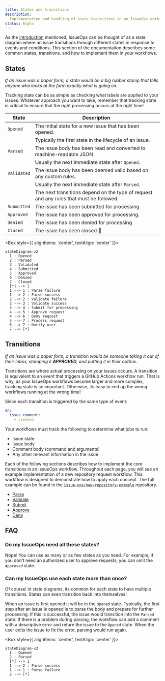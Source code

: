```yaml
---
title: States and transitions
description:
  Implementation and handling of state transitions in an IssueOps workflow
status: Alpha
---
```



As the [introduction](/introduction) mentioned, IssueOps can be thought of as a
state diagram where an issue transitions through different states in response to
events and conditions. This section of the documentation describes some common
states, transitions. and how to implement them in your workflows.

## States

_If an issue was a paper form, a state would be a big rubber stamp that tells
anyone who looks at the form exactly what is going on._

Tracking state can be as simple as checking what labels are applied to your
issues. Whatever approach you want to take, remember that tracking state is
critical to ensure that the right processing occurs at the right time!

| State       | Description                                                                             |
| ----------- | --------------------------------------------------------------------------------------- |
| `Opened`    | The initial state for a new issue that has been opened.                                 |
|             | Typically the first state in the lifecycle of an issue.                                 |
| `Parsed`    | The issue body has been read and converted to machine-readable JSON                     |
|             | Usually the next immediate state after `Opened`.                                        |
| `Validated` | The issue body has been deemed valid based on any custom rules.                         |
|             | Usually the next immediate state after `Parsed`.                                        |
|             | The next transitions depend on the type of request and any rules that must be followed. |
| `Submitted` | The issue has been submitted for processing                                             |
| `Approved`  | The issue has been approved for processing.                                             |
| `Denied`    | The issue has been denied for processing                                                |
| `Closed`    | The issue has been closed :tada:                                                        |

<Box style={{ alignItems: 'center', textAlign: 'center' }}>

```mermaid
stateDiagram-v2
  1 : Opened
  2 : Parsed
  3 : Validated
  4 : Submitted
  5 : Approved
  6 : Denied
  7 : Closed
  [*] --> 1
  1 --> 1 : Parse failure
  1 --> 2 : Parse success
  2 --> 2 : Validate failure
  2 --> 3 : Validate success
  3 --> 4 : Submit for processing
  4 --> 5 : Approve request
  4 --> 6 : Deny request
  5 --> 7 : Process request
  6 --> 7 : Notify user
  7 --> [*]
```

</Box>

## Transitions

_If an issue was a paper form, a transition would be someone taking it out of
their inbox, stamping it **APPROVED**, and putting it in their outbox._

Transitions are where actual processing on your issues occurs. A transition is
equivalent to an event that triggers a GitHub Actions workflow run. That is why,
as your IssueOps workflows become larger and more complex, tracking state is so
important. Otherwise, its easy to end up the wrong workflows running at the
wrong time!

Since each transition is triggered by the same type of event:

```yaml
on:
  issue_comment:
    - created
```

Your workflows must track the following to determine what jobs to run:

- Issue state
- Issue body
- Comment body (command and arguments)
- Any other relevant information in the issue

Each of the following sections describes how to implement the core transitions
in an IssueOps workflow. Throughout each page, you will see an example
implementation of a new repository request workflow. This workflow is designed
to demonstrate how to apply each concept. The full example can be found in the
[`issue-ops/new-repository-example`](https://github.com/issue-ops/new-repository-example)
repository.

- [Parse](/states-and-transitions/parse)
- [Validate](/states-and-transitions/validate)
- [Submit](/states-and-transitions/submit)
- [Approve](/states-and-transitions/approve)
- [Deny](/states-and-transitions/deny)

## FAQ

### Do my IssueOps need all these states?

Nope! You can use as many or as few states as you need. For example, if you
don't need an authorized user to approve requests, you can omit the `Approved`
state.

### Can my IssueOps use each state more than once?

Of course! In state diagrams, its common for each state to have multiple
transitions. States can even transition back into themselves!

When an issue is first opened it will be in the `Opened` state. Typically, the
first step after an issue is opened is to parse the body and prepare for further
processing. If this is successful, the issue would transition into the `Parsed`
state. If there is a problem during parsing, the workflow can add a comment with
a descriptive error and return the issue to the `Opened` state. When the user
edits the issue to fix the error, parsing would run again.

<Box style={{ alignItems: 'center', textAlign: 'center' }}>

```mermaid
stateDiagram-v2
  1 : Opened
  2 : Parsed
  [*] --> 1
  1 --> 2 : Parse success
  1 --> 1 : Parse failure
  2 --> [*]
```

</Box>
